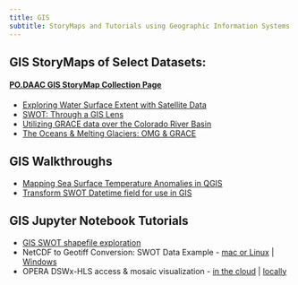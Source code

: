 ```yaml
---
title: GIS
subtitle: StoryMaps and Tutorials using Geographic Information Systems (GIS)
---
```


## GIS StoryMaps of Select Datasets:

#### [**PO.DAAC GIS StoryMap Collection Page**](https://storymaps.arcgis.com/collections/413c17cba4b44be18e445c1caaf03fff)

- [Exploring Water Surface Extent with Satellite Data](https://storymaps.arcgis.com/collections/413c17cba4b44be18e445c1caaf03fff?item=1)
- [SWOT: Through a GIS Lens](https://storymaps.arcgis.com/collections/413c17cba4b44be18e445c1caaf03fff?item=2)
- [Utilizing GRACE data over the Colorado River Basin](https://storymaps.arcgis.com/collections/413c17cba4b44be18e445c1caaf03fff?item=3)
- [The Oceans & Melting Glaciers: OMG & GRACE](https://storymaps.arcgis.com/collections/413c17cba4b44be18e445c1caaf03fff?item=4)

## GIS Walkthroughs
- [Mapping Sea Surface Temperature Anomalies in QGIS](../notebooks/GIS/MUR_SSTA_QGIS.md)
- [Transform SWOT Datetime field for use in GIS](../notebooks/GIS/SWOT_datetime_GIS.ipynb)

## GIS Jupyter Notebook Tutorials

- [GIS SWOT shapefile exploration](../notebooks/GIS/SWOT_GISshapefiles.ipynb)
- NetCDF to Geotiff Conversion: SWOT Data Example - [mac or Linux](../notebooks/GIS/Subscriber_nc_to_tif_SWOT.qmd) | [Windows](../notebooks/GIS/GDAL_NetCDF_GeoTIFF.ipynb)
- OPERA DSWx-HLS access & mosaic visualization - [in the cloud](../notebooks/datasets/OPERA_GIS_Cloud.ipynb) | [locally](../notebooks/datasets/OPERA_GIS_Notebook.ipynb)
